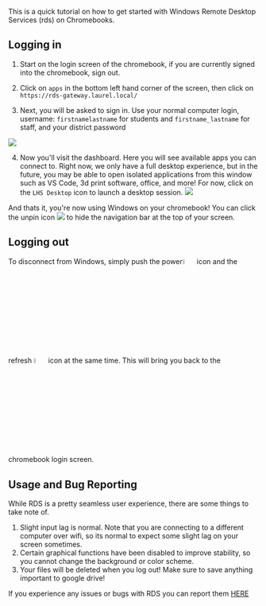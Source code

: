 This is a quick tutorial on how to get started with Windows Remote Desktop Services (rds) on Chromebooks.

## Logging in

1. Start on the login screen of the chromebook, if you are currently signed into the chromebook, sign out.
2. Click on ```apps``` in the bottom left hand corner of the screen, then click on `https://rds-gateway.laurel.local/`

3. Next, you will be asked to sign in. Use your normal computer login, username:  `firstnamelastname` for students and `firstname_lastname` for staff, and your district password

![](img/rds1.png)

4. Now you'll visit the dashboard. Here you will see available apps you can connect to. Right now, we only have a full desktop experience, but in the future, you may be able to open isolated applications from this window such as VS Code, 3d print software, office, and more! For now, click on the `LHS Desktop` icon to launch a desktop session.
![](img/newrds.png)



And thats it, you're now using Windows on your chromebook! You can click the unpin icon ![](img/unpin.png) to hide the navigation bar at the top of your screen. 
## Logging out

To disconnect from Windows, simply push the power<img src="https://cdn.iconscout.com/icon/free/png-256/power-1767881-1502134.png" width="5%" height="5%"/> icon and the refresh <img src="https://qph.cf2.quoracdn.net/main-qimg-ae92b32bf2255fc758cf0ea8e4b76b18.webp" width="5%" height="5%"/> icon at the same time. This will bring you back to the chromebook login screen. 

## Usage and Bug Reporting

While RDS is a pretty seamless user experience, there are some things to take note of. 
1. Slight input lag is normal. Note that you are connecting to a different computer over wifi, so its normal to expect some slight lag on your screen sometimes. 
2. Certain graphical functions have been disabled to improve stability, so you cannot change the background or color scheme.
3. Your files will be deleted when you log out! Make sure to save anything important to google drive!


If you experience any issues or bugs with RDS you can report them [HERE](https://laurelschools.atlassian.net/servicedesk/customer/portal/2/group/12/create/89)